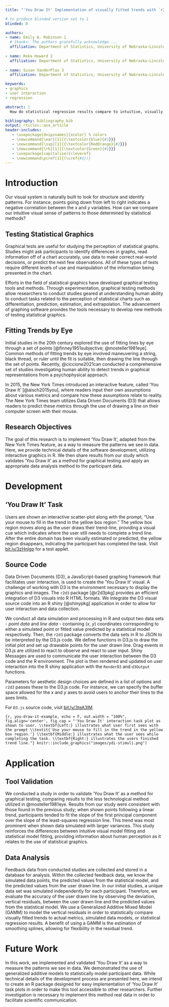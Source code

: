 ```yaml
---
title: "'You Draw It' Implementation of visually fitted trends with `r2d3`"

# to produce blinded version set to 1
blinded: 0

authors: 
- name: Emily A. Robinson 1
  # thanks: The authors gratefully acknowledge ...
  affiliation: Department of Statistics, University of Nebraska-Lincoln
  
- name: Reka Howard 2
  affiliation: Department of Statistics, University of Nebraska-Lincoln
  
- name: Susan VanderPlas 3
  affiliation: Department of Statistics, University of Nebraska-Lincoln

keywords:
- graphics
- user interaction
- regression

abstract: |
  How do statistical regression results compare to intuitive, visually fitted results? Fitting lines by eye through a set of points has been explored since the 20th century. Common methods of fitting trends by eye involve maneuvering a string, black thread, or ruler until the fit is suitable, then drawing the line through the set of points. In 2015, the New York Times introduced an interactive feature, called 'You Draw It,' where readers are asked to input their own assumptions about various metrics and compare how these assumptions relate to reality. This research is intended to implement 'You Draw It', adapted from the New York Times, as a way to measure the patterns we see in data. *(116/200 words)*

bibliography: bibliography.bib
output: rticles::asa_article
header-includes:
   - \usepackage[dvipsnames]{xcolor} % colors
   - \newcommand{\ear}[1]{{\textcolor{blue}{#1}}}
   - \newcommand{\svp}[1]{{\textcolor{RedOrange}{#1}}}
   - \newcommand{\rh}[1]{{\textcolor{Green}{#1}}}
   - \usepackage[capitalise]{cleveref}
   - \newcommand\pcref[1]{(\cref{#1})}
---
```


# Introduction

Our visual system is naturally built to look for structure and identify patterns. For instance, points going down from left to right indicates a negative correlation between the $x$ and $y$ variables. How can we compare our intuitive visual sense of patterns to those determined by statistical methods?

## Testing Statistical Graphics

Graphical tests are useful for studying the perception of statistical graphs. Studies might ask participants to identify differences in graphs, read information off of a chart accurately, use data to make correct real-world decisions, or predict the next few observations. All of these types of tests require different levels of use and manipulation of the information being presented in the chart.

Efforts in the field of statistical graphics have developed graphical testing tools and methods. Through experimentation, graphical testing methods allow researchers to conduct studies geared at understanding human ability to conduct tasks related to the perception of statistical charts such as differentiation, prediction, estimation, and extrapolation. The advancement of graphing software provides the tools necessary to develop new methods of testing statistical graphics.

## Fitting Trends by Eye

Initial studies in the 20th century explored the use of fitting lines by eye through a set of points [@finney1951subjective; @mosteller1981eye]. Common methods of fitting trends by eye involved maneuvering a string, black thread, or ruler until the fit is suitable, then drawing the line through the set of points. Recently, @ciccione2021can conducted a comprehensive set of studies investigating human ability to detect trends in graphical representations from a psychophysical approach.

In 2015, the New York Times introduced an interactive feature, called 'You Draw It' [@aisch2015you], where readers input their own assumptions about various metrics and compare how these assumptions relate to reality. The New York Times team utilizes Data Driven Documents (D3) that allows readers to predict these metrics through the use of drawing a line on their computer screen with their mouse. 

## Research Objectives

The goal of this research is to implement ‘You Draw It’, adapted from the New York Times feature, as a way to measure the patterns we see in data. Here, we provide technical details of the software development, utilizing interactive graphics in R. We then share results from our study which validates 'You Draw It' as a method for graphical testing and apply an appropriate data analysis method to the participant data.

# Development

## 'You Draw It' Task

Users are shown an interactive scatter-plot \pcref{fig:you-draw-it-example} along with the prompt, "Use your mouse to fill in the trend in the yellow box region." The yellow box region moves along as the user draws their trend-line, providing a visual cue which indicates where the user still needs to complete a trend line. After the entire domain has been visually estimated or predicted, the yellow region disappears, indicating the participant has completed the task. Visit [bit.ly/3zHnlgp](https://bit.ly/3zHnlgp}) for a test applet.

## Source Code

Data Driven Documents (D3), a JavaScript-based graphing framework that facilitates user interaction, is used to create the 'You Draw It' visual. A challenge of working with D3 is the environment necessary to display the graphics and images. The `r2d3` package [@r2d3pkg] provides an efficient integration of D3 visuals into R HTML formats. We integrate the D3 visual source code into an R shiny [@shinypkg] application in order to allow for user interaction and data collection.

We conduct all data simulation and processing in R and output two data sets - *point data* and *line data* - containing ($x$, $y$) coordinates corresponding to either a simulated point or fitted value predicted by a statistical model respectively. Then, the `r2d3` package converts the data sets in R to JSON to be interpreted by the D3.js code. We define functions in D3.js to draw the initial plot and set up drawable points for the user drawn line. Drag events in D3.js are utilized to react to observe and react to user input. Shiny Messages are used to communicate the user interaction between the D3 code and the R environment. The plot is then rendered and updated on user interaction into the R shiny application with the `RenderD3` and `d3Output` functions. 

Parameters for aesthetic design choices are defined in a list of options and `r2d3` passes these to the D3.js code. For instance, we can specify the buffer space allowed for the $x$ and $y$ axes to avoid users to anchor their lines to the axes limits. 

For `D3.js` source code, visit [bit.ly/3teA3lM](https://bit.ly/3teA3lM).

```{r, you-draw-it-example, echo = F, out.width = "100%", fig.align='center', fig.cap = "'You Draw It' interaction task plot as shown to user. \\textbf{Left:} illustrates what user first sees with the prompt \\textit{`Use your mouse to fill in the trend in the yellow box region.'} \\textbf{Middle:} illustrates what the user sees while completing the task. \\textbf{Right:} illustrates the users finished trend line."}
knitr::include_graphics("images/ydi-stimuli.png")
```

# Application

## Tool Validation

We conducted a study in order to validate 'You Draw It' as a method for graphical testing, comparing results to the less technological method utilized in @mosteller1981eye. Results from our study were consistent with those found in the previous study; when shown points following a linear trend, participants tended to fit the slope of the first principal component over the slope of the least-squares regression line. This trend was most prominent when shown data simulated with larger variances. This study reinforces the differences between intuitive visual model fitting and statistical model fitting, providing information about human perception as it relates to the use of statistical graphics.

## Data Analysis

Feedback data from conducted studies are collected and stored in a database for analysis. Within the collected feedback data, we know the simulated data points, the predicted values from the statistical model, and the predicted values from the user drawn line. In our initial studies, a unique data set was simulated independently for each participant. Therefore, we evaluate the accuracy of the user drawn line by observing the deviation, vertical residuals, between the user drawn line and the predicted values from the statistical model. We use a Generalized Additive Mixed Model (GAMM) to model the vertical residuals in order to statistically compare visually fitted trends to actual metrics, simulated data models, or statistical regression results. A benefit of using a GAMM is the estimation of smoothing splines, allowing for flexibility in the residual trend.

# Future Work

In this work, we implemented and validated ‘You Draw It’ as a way to measure the patterns we see in data. We demonstrated the use of generalized additive models to statistically model participant data. While technical details of the development process are presented here, we intend to create an R package designed for easy implementation of 'You Draw It' task plots in order to make this tool accessible to other researchers. Further investigation is necessary to implement this method real data in order to facilitate scientific communication.